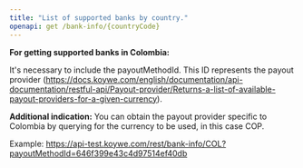 ```yaml
---
title: "List of supported banks by country."
openapi: get /bank-info/{countryCode}
---
```


<Info color="blue">

**For getting supported banks in Colombia:**

It's necessary to include the payoutMethodId. This ID represents the payout provider (https://docs.koywe.com/english/documentation/api-documentation/restful-api/Payout-provider/Returns-a-list-of-available-payout-providers-for-a-given-currency).

**Additional indication:** You can obtain the payout provider specific to Colombia by querying for the currency to be used, in this case COP.

Example: https://api-test.koywe.com/rest/bank-info/COL?payoutMethodId=646f399e43c4d97514ef40db

</Info>
